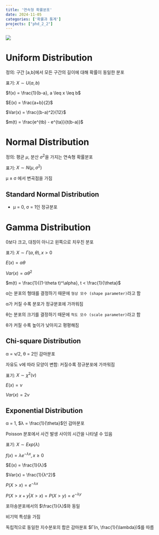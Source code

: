 ```yaml
---
title: '연속형 확률분포'
date: 2024-11-05
categories: ['확률과 통계']
projects: ["phd_2_2"]
---
```


![](/img/stat-thumb.jpg){.post-thumbnail}

# Uniform Distribution

정의: 구간 [a,b]에서 모든 구간의 길이에 대해 확률이 동일한 분포

표기: $X \sim U(a,b)$

$f(x) = \frac{1}{b-a}, a \leq x \leq b$

$E(x) = \frac{a+b}{2}$

$Var(x) = \frac{(b-a)^2}{12}$

$m(t) = \frac{e^{tb} - e^{ta}}{t(b-a)}$

# Normal Distribution

정의: 평균 $\mu$, 분산 $\sigma^2$을 가지는 연속형 확률분포

표기: $X \sim N(\mu, \sigma^2)$

μ ± σ 에서 변곡점을 가짐

## Standard Normal Distribution

- μ = 0, σ = 1인 정규분포

# Gamma Distribution

0보다 크고, 대칭이 아니고 왼쪽으로 치우친 분포

표기: $X \sim Γ(α,θ), x > 0$

$E(x) = αθ$

$Var(x) = αθ^2$

$m(t) = \frac{1}{(1-\theta t)^\alpha}, t < \frac{1}{\theta}$

α는 분포의 형태를 결정하기 때문에 `형상 모수 (shape parameter)`라고 함

α가 커질 수록 분포가 정규분포에 가까워짐

θ는 분포의 크기를 결정하기 때문에 `척도 모수 (scale parameter)`라고 함

θ가 커질 수록 높이가 낮아지고 평평해짐

## Chi-square Distribution

α = ν/2, θ = 2인 감마분포

자유도 ν에 따라 모양이 변함: 커질수록 정규분포에 가까워짐

표기: $X \sim χ^2(ν)$

$E(x) = ν$

$Var(x) = 2ν$

## Exponential Distribution

α = 1, $λ = \frac{1}{\theta}$인 감마분포

Poisson 분포에서 사건 발생 사이의 시간을 나타낼 수 있음

표기: $X \sim Exp(λ)$

$f(x) = λe^{-λx}, x \geq 0$

$E(x) = \frac{1}{λ}$

$Var(x) = \frac{1}{λ^2}$

$P(X > x) = e^{-λx}$

$P(X > x + y | X > x) = P(X > y) = e^{-λy}$

포아송분포에서의 $\frac{1}{λ}$와 동일

비기억 특성을 가짐

독립적으로 동일한 지수분포의 합은 감마분포 $Γ(n, \frac{1}{\lambda})$를 따름
